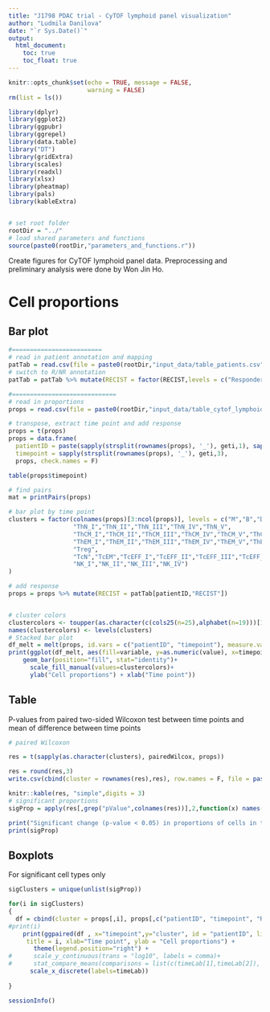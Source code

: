 ```yaml
---
title: "J1798 PDAC trial - CyTOF lymphoid panel visualization"
author: "Ludmila Danilova"
date: "`r Sys.Date()`"
output: 
  html_document:
    toc: true
    toc_float: true
---
```


```r
knitr::opts_chunk$set(echo = TRUE, message = FALSE,
                      warning = FALSE)
rm(list = ls())

library(dplyr)
library(ggplot2)
library(ggpubr)
library(ggrepel)
library(data.table)
library("DT")
library(gridExtra)
library(scales)
library(readxl)
library(xlsx)
library(pheatmap)
library(pals)
library(kableExtra)


# set root folder
rootDir = "../"
# load shared parameters and functions
source(paste0(rootDir,"parameters_and_functions.r"))

```
Create figures for CyTOF lymphoid panel data. Preprocessing and preliminary analysis were done by Won Jin Ho.

# Cell proportions

## Bar plot

```r

#=========================
# read in patient annotation and mapping
patTab = read.csv(file = paste0(rootDir,"input_data/table_patients.csv"), row.names = 1)
# switch to R/NR annotation
patTab = patTab %>% mutate(RECIST = factor(RECIST,levels = c("Responder", "NonResponder"), labels = c("R","NR")))

#=============================
# read in proportions
props = read.csv(file = paste0(rootDir,"input_data/table_cytof_lymphoid_props.csv"), row.names = 1)

# transpose, extract time point and add response
props = t(props)
props = data.frame(
  patientID = paste(sapply(strsplit(rownames(props), '_'), geti,1), sapply(strsplit(rownames(props), '_'), geti,2), sep = '_'),
  timepoint = sapply(strsplit(rownames(props), '_'), geti,3), 
  props, check.names = F)

table(props$timepoint)

# find pairs
mat = printPairs(props)

# bar plot by time point
clusters = factor(colnames(props)[3:ncol(props)], levels = c("M","B","DNT_I","DNT_II","DNT_III",
                  "ThN_I","ThN_II","ThN_III","ThN_IV","ThN_V",
                  "ThCM_I","ThCM_II","ThCM_III","ThCM_IV","ThCM_V","ThCM_VI",
                  "ThEM_I","ThEM_II","ThEM_III","ThEM_IV","ThEM_V","ThEM_VI","ThEM_VII","ThEM_VIII","ThEM_IX","ThEM_X",
                  "Treg",
                  "TcN","TcEM","TcEFF_I","TcEFF_II","TcEFF_III","TcEFF_IV","TcEFF_V","TcEFF_VI",
                  "NK_I","NK_II","NK_III","NK_IV")
)

# add response
props = props %>% mutate(RECIST = patTab[patientID,"RECIST"])


# cluster colors
clustercolors <- toupper(as.character(c(cols25(n=25),alphabet(n=19)))[1:length(clusters)])
names(clustercolors) <- levels(clusters)
# Stacked bar plot
df_melt = melt(props, id.vars = c("patientID", "timepoint"), measure.vars = clusters)
print(ggplot(df_melt, aes(fill=variable, y=as.numeric(value), x=timepoint)) + 
    geom_bar(position="fill", stat="identity")+
      scale_fill_manual(values=clustercolors)+
      ylab("Cell proportions") + xlab("Time point"))
```

## Table

P-values from paired two-sided Wilcoxon test between time points and mean of difference between time points

```r
# paired Wilcoxon

res = t(sapply(as.character(clusters), pairedWilcox, props))

res = round(res,3)
write.csv(cbind(cluster = rownames(res),res), row.names = F, file = paste0(rootDir,"output_data/table_cytof_lymphoid_wilcox_pvalues_proportions.csv"))

knitr::kable(res, "simple",digits = 3)
# significant proportions
sigProp = apply(res[,grep("pValue",colnames(res))],2,function(x) names(x)[which(x < pVal)])

print("Significant change (p-value < 0.05) in proportions of cells in the following cell types:")
print(sigProp)

```
## Boxplots

For significant cell types only

```r
sigClusters = unique(unlist(sigProp))

for(i in sigClusters)
{
  df = cbind(cluster = props[,i], props[,c("patientID", "timepoint", "RECIST") ] )
#print(i)
    print(ggpaired(df , x="timepoint",y="cluster", id = "patientID", line.size = .7, line.color = "RECIST",palette =  recistCol,
     title = i, xlab="Time point", ylab = "Cell proportions") +
       theme(legend.position="right") +
#      scale_y_continuous(trans = "log10", labels = comma)+
#      stat_compare_means(comparisons = list(c(timeLab[1],timeLab[2]), c(timeLab[1],timeLab[3]), c(timeLab[2],timeLab[3]))), method = "wilcox.test", paired = T)+
      scale_x_discrete(labels=timeLab))
      
}


```

```r
sessionInfo()
```




